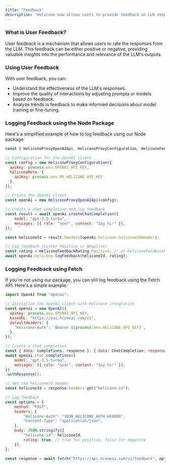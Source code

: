 ```yaml
---
title: "Feedback"
description: "Helicone now allows users to provide feedback on LLM responses, indicating whether they found the response helpful or not."
---
```


### What is User Feedback?

User feedback is a mechanism that allows users to rate the responses from the LLM. This feedback can be either positive or negative, providing valuable insights into the performance and relevance of the LLM's outputs.

### Using User Feedback

With user feedback, you can:

- Understand the effectiveness of the LLM's responses.
- Improve the quality of interactions by adjusting prompts or models based on feedback.
- Analyze trends in feedback to make informed decisions about model training or fine-tuning.

### Logging Feedback using the Node Package

Here's a simplified example of how to log feedback using our Node package:

```js Node.js
const { HeliconeProxyOpenAIApi, HeliconeProxyConfiguration, HeliconeFeedbackRating } = require('helicone'); // Replace with the actual package name

// Configuration for the OpenAI client
const config = new HeliconeProxyConfiguration({
  apiKey: process.env.OPENAI_API_KEY,
  heliconeMeta: {
    apiKey: process.env.MY_HELICONE_API_KEY
  },
});

// Create the OpenAI client
const openAi = new HeliconeProxyOpenAIApi(config);

// Create a chat completion and log feedback
const result = await openAi.createChatCompletion({
    model: "gpt-3.5-turbo",
    messages: [{ role: "user", content: "Say hi!" }],
});

const heliconeId = result.headers[openAi.helicone.heliconeIdHeader];

// Log feedback (either Positive or Negative)
const rating = HeliconeFeedbackRating.Positive; // or HeliconeFeedbackRating.Negative
await openAi.helicone.logFeedback(heliconeId, rating);
```

### Logging Feedback using Fetch

If you're not using our package, you can still log feedback using the Fetch API. Here's a simple example:

```js
import OpenAI from "openai";

// Initialize the OpenAI client with Helicone integration
const openai = new OpenAI({
  apiKey: process.env.OPENAI_API_KEY,
  baseURL: "https://oai.hconeai.com/v1",
  defaultHeaders: {
    "Helicone-Auth": `Bearer ${process.env.HELICONE_API_KEY}`,
  },
});

// Create a chat completion
const { data: completions, response }: { data: ChatCompletion; response: Response } = 
await openai.chat.completions({
    model: "gpt-3.5-turbo",
    messages: [{ role: "user", content: "Say hi!" }],
})
.withResponse();

// Get the heliconeId header
const heliconeId = response.headers.get("helicone-id");

// Log feedback
const options = {
    method: "POST",
    headers: {
        "Helicone-Auth": "YOUR_HELICONE_AUTH_HEADER",
        "Content-Type": "application/json",
    },
    body: JSON.stringify({
        "helicone-id": heliconeId,
        rating: true, // true for positive, false for negative
    }),
};

const response = await fetch("https://api.hconeai.com/v1/feedback", options);
```